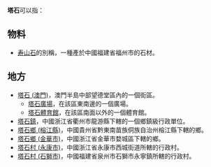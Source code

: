 '''塔石'''可以指：

==物料==
*[[寿山石|寿山石]]的別稱，一種產於中國福建省福州市的石材。

==地方==
*[[塔石_(澳門)|塔石 (澳門)]]，澳門半島中部望德堂區內的一個街區。
**[[塔石廣場|塔石廣場]]，在該區東南邊的一個廣場。
**[[塔石體育館|塔石體育館]]，在該區南面以外的一個體育館。
*[[塔石鎮|塔石鎮]]，中國浙江省衢州市龍游縣下轄的一個鄉鎮級行政單位。
*[[塔石鄉_(榕江縣)|塔石鄉 (榕江縣)]]，中國貴州省黔東南苗族侗族自治州榕江縣下轄的鄉。 
*[[塔石鄉_(金華市)|塔石鄉 (金華市)]]，中國浙江省金華市婺城區下轄的鄉。
*[[塔石村_(永康市)|塔石村 (永康市)]]，中國浙江省永康市西城街道所轄的行政村。
*[[塔石村_(石獅市)|塔石村 (石獅市)]]，中國福建省泉州市石獅市永寧鎮所轄的行政村。

{{disambig|Cat=二字消歧义}}